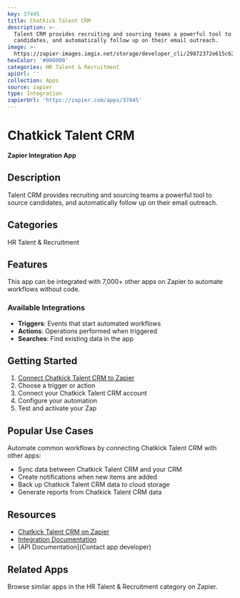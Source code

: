 ```yaml
---
key: 37445
title: Chatkick Talent CRM
description: >-
  Talent CRM provides recruiting and sourcing teams a powerful tool to source
  candidates, and automatically follow up on their email outreach.
image: >-
  https://zapier-images.imgix.net/storage/developer_cli/29872372e615c627ccdab4a25820e980.png?auto=format%2Ccompress&ixlib=python-3.0.0&q=50
hexColor: '#000000'
categories: HR Talent & Recruitment
apiUrl: ''
collection: Apps
source: zapier
type: Integration
zapierUrl: 'https://zapier.com/apps/37445'
---
```

# Chatkick Talent CRM

**Zapier Integration App**

## Description

Talent CRM provides recruiting and sourcing teams a powerful tool to source candidates, and automatically follow up on their email outreach.

## Categories

HR Talent & Recruitment

## Features

This app can be integrated with 7,000+ other apps on Zapier to automate workflows without code.

### Available Integrations

- **Triggers**: Events that start automated workflows
- **Actions**: Operations performed when triggered
- **Searches**: Find existing data in the app

## Getting Started

1. [Connect Chatkick Talent CRM to Zapier](https://zapier.com/apps/37445)
2. Choose a trigger or action
3. Connect your Chatkick Talent CRM account
4. Configure your automation
5. Test and activate your Zap

## Popular Use Cases

Automate common workflows by connecting Chatkick Talent CRM with other apps:

- Sync data between Chatkick Talent CRM and your CRM
- Create notifications when new items are added
- Back up Chatkick Talent CRM data to cloud storage
- Generate reports from Chatkick Talent CRM data

## Resources

- [Chatkick Talent CRM on Zapier](https://zapier.com/apps/37445)
- [Integration Documentation](https://zapier.com/apps/37445/integrations)
- [API Documentation](Contact app developer)

## Related Apps

Browse similar apps in the HR Talent & Recruitment category on Zapier.
